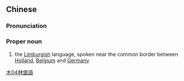 {{also|林堡语}}
==Chinese==
{{zh-forms|s=林堡语|type=21}}

===Pronunciation===
{{zh-pron
|m=Línbǎoyǔ
|cat=pn
}}

===Proper noun===
{{zh-proper noun}}

# the [[Limburgish]] language, spoken near the common border between [[Holland]], [[Belgium]] and [[Germany]]

[[Category:zh:Languages|木04林堡語]]